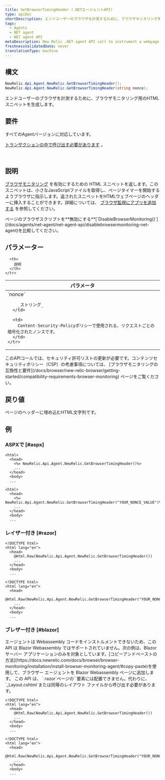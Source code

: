 ```yaml
---
title: GetBrowserTimingHeader (.NETエージェントAPI)
type: apiDoc
shortDescription: エンドユーザーのブラウザを計測するために、ブラウザモニタリング用のHTMLスニペットを生成します。
tags:
  - Agents
  - NET agent
  - NET agent API
metaDescription: New Relic .NET agent API call to instrument a webpage with browser.
freshnessValidatedDate: never
translationType: machine
---
```


## 構文

```cs
NewRelic.Api.Agent.NewRelic.GetBrowserTimingHeader();
NewRelic.Api.Agent.NewRelic.GetBrowserTimingHeader(string nonce);
```

エンドユーザーのブラウザを計測するために、ブラウザモニタリング用のHTMLスニペットを生成します。

## 要件

すべてのAgentバージョンに対応しています。

[トランザクションの中で呼び出す必要があります](/docs/accounts-partnerships/education/getting-started-new-relic/glossary#transaction) 。

 

## 説明

[ブラウザモニタリング](/docs/browser/new-relic-browser/getting-started/new-relic-browser) を有効にするための HTML スニペットを返します。このスニペットは、小さなJavaScriptファイルを取得し、ページタイマーを開始するようブラウザに指示します。返されたスニペットをHTMLウェブページのヘッダーに挿入することができます。詳細については、 [ブラウザ監視にアプリを追加する](/docs/browser/new-relic-browser/installation-configuration/adding-apps-new-relic-browser) を参照してください。

<Callout variant="tip">
  ページのブラウザスクリプトを**無効にする**[`DisableBrowserMonitoring()`](/docs/agents/net-agent/net-agent-api/disablebrowsermonitoring-net-agent)を比較してください。
</Callout>

## パラメーター

<table>
  <thead>
    <tr>
      <th width="25%">
        パラメータ
      </th>

      <th>
        説明
      </th>
    </tr>
  </thead>

  <tbody>
    <tr>
      <td>
        `nonce`

        _ストリング_
      </td>

      <td>
        Content-Security-Policyポリシーで使用される、リクエストごとの暗号化されたノンスです。
      </td>
    </tr>
  </tbody>
</table>

<Callout variant="tip">
  このAPIコールでは、セキュリティ許可リストの更新が必要です。コンテンツセキュリティポリシー（CSP）の考慮事項については、 [ブラウザモニタリングの互換性と要件](/docs/browser/new-relic-browser/getting-started/compatibility-requirements-browser-monitoring) ページをご覧ください。
</Callout>

## 戻り値

ページのヘッダーに埋め込むHTML文字列です。

## 例

### ASPXで [#aspx]

```aspnet
<html>
  <head>
    <%= NewRelic.Api.Agent.NewRelic.GetBrowserTimingHeader()%>
    ...
  </head>
  <body>
  ...
```

```aspnet
<html>
  <head>
    <%= NewRelic.Api.Agent.NewRelic.GetBrowserTimingHeader("YOUR_NONCE_VALUE")%>
    ...
  </head>
  <body>
  ...
```

### レイザー付き [#razor]

```cshtml
<!DOCTYPE html>
<html lang="en">
  <head>
    @Html.Raw(NewRelic.Api.Agent.NewRelic.GetBrowserTimingHeader())
    ...
  </head>
  <body>
  ...
```

```cshtml
<!DOCTYPE html>
<html lang="en">
  <head>
    @Html.Raw(NewRelic.Api.Agent.NewRelic.GetBrowserTimingHeader("YOUR_NONCE_VALUE"))
    ...
  </head>
  <body>
  ...
```

### ブレザー付き [#blazor]

<Callout variant="important">
  エージェントは Webassembly コードをインストルメントできないため、この API は Blazor Webassembly ではサポートされていません。次の例は、Blazor サーバー アプリケーションのみを対象としています。[コピーアンドペーストの方法](https://docs.newrelic.com/docs/browser/browser-monitoring/installation/install-browser-monitoring-agent/#copy-paste)を使用して、ブラウザー エージェントを Blazor Webassembly ページに追加します。
</Callout>

<Callout variant="important">
  この API は、 `.razor`ページの`<HeadContent>`要素には配置できません。代わりに、 `_Layout.cshtml`または同等のレイアウト ファイルから呼び出す必要があります。
</Callout>

```cshtml
<!DOCTYPE html>
<html lang="en">
  <head>
    @Html.Raw(NewRelic.Api.Agent.NewRelic.GetBrowserTimingHeader())
    ...
  </head>
  <body>
  ...
```

```cshtml
<!DOCTYPE html>
<html lang="en">
  <head>
    @Html.Raw(NewRelic.Api.Agent.NewRelic.GetBrowserTimingHeader("YOUR_NONCE_VALUE"))
    ...
  </head>
  <body>
  ...
```